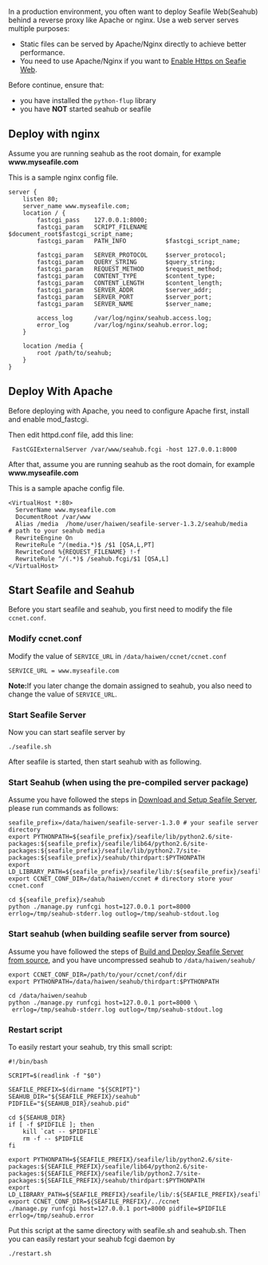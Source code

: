 In a production environment, you often want to deploy Seafile Web(Seahub) behind a reverse proxy like Apache or nginx. Use a web server serves multiple purposes:

* Static files can be served by Apache/Nginx directly to achieve better performance.
* You need to use Apache/Nginx if you want to [[Enable Https on Seafie Web]].

Before continue, ensure that:

* you have installed the <code>python-flup</code> library
* you have '''NOT''' started seahub or seafile

== Deploy with nginx ==

Assume you are running seahub as the root domain, for example '''www.myseafile.com'''

This is a sample nginx config file.

<pre>
server {
    listen 80;
    server_name www.myseafile.com;
    location / {
        fastcgi_pass    127.0.0.1:8000;
        fastcgi_param   SCRIPT_FILENAME     $document_root$fastcgi_script_name;
        fastcgi_param   PATH_INFO           $fastcgi_script_name;

        fastcgi_param	SERVER_PROTOCOL		$server_protocol;
        fastcgi_param   QUERY_STRING        $query_string;
        fastcgi_param   REQUEST_METHOD      $request_method;
        fastcgi_param   CONTENT_TYPE        $content_type;
        fastcgi_param   CONTENT_LENGTH      $content_length;
        fastcgi_param	SERVER_ADDR         $server_addr;
        fastcgi_param	SERVER_PORT         $server_port;
        fastcgi_param	SERVER_NAME         $server_name;

        access_log      /var/log/nginx/seahub.access.log;
    	error_log       /var/log/nginx/seahub.error.log;
    }       

    location /media {
        root /path/to/seahub;
    }
}
</pre>

== Deploy With Apache ==

Before deploying with Apache, you need to configure Apache first, install and enable mod_fastcgi. 

Then edit httpd.conf file, add this line:

  FastCGIExternalServer /var/www/seahub.fcgi -host 127.0.0.1:8000

After that, assume you are running seahub as the root domain, for example '''www.myseafile.com'''

This is a sample apache config file.

<pre>
<VirtualHost *:80>
  ServerName www.myseafile.com
  DocumentRoot /var/www
  Alias /media  /home/user/haiwen/seafile-server-1.3.2/seahub/media         # path to your seahub media 
  RewriteEngine On
  RewriteRule ^/(media.*)$ /$1 [QSA,L,PT]
  RewriteCond %{REQUEST_FILENAME} !-f
  RewriteRule ^/(.*)$ /seahub.fcgi/$1 [QSA,L]
</VirtualHost>
</pre>

== Start Seafile and Seahub ==

Before you start seafile and seahub, you first need to modify the file <code>ccnet.conf</code>.

=== Modify ccnet.conf ===

Modify the value of <code>SERVICE_URL</code> in <code>/data/haiwen/ccnet/ccnet.conf</code>

<pre>
SERVICE_URL = www.myseafile.com
</pre>

'''Note: '''If you later change the domain assigned to seahub, you also need to change the value of  <code>SERVICE_URL</code>.

=== Start Seafile Server ===

Now you can start seafile server by 
<pre>./seafile.sh</pre> 

After seafile is started, then start seahub with as following.

=== Start Seahub (when using the pre-compiled server package) ===

Assume you have followed the steps in [[Download and Setup Seafile Server]], please run commands as follows:

<pre>
seafile_prefix=/data/haiwen/seafile-server-1.3.0 # your seafile server directory
export PYTHONPATH=${seafile_prefix}/seafile/lib/python2.6/site-packages:${seafile_prefix}/seafile/lib64/python2.6/site-packages:${seafile_prefix}/seafile/lib/python2.7/site-packages:${seafile_prefix}/seahub/thirdpart:$PYTHONPATH
export LD_LIBRARY_PATH=${seafile_prefix}/seafile/lib/:${seafile_prefix}/seafile/lib64:${LD_LIBRARY_PATH}
export CCNET_CONF_DIR=/data/haiwen/ccnet # directory store your ccnet.conf

cd ${seafile_prefix}/seahub
python ./manage.py runfcgi host=127.0.0.1 port=8000 errlog=/tmp/seahub-stderr.log outlog=/tmp/seahub-stdout.log
</pre>

=== Start seahub (when building seafile server from source) ===

Assume you have followed the steps of [[Build and Deploy Seafile Server from source]], and you have uncompressed seahub to <code>/data/haiwen/seahub/</code>

<pre>
export CCNET_CONF_DIR=/path/to/your/ccnet/conf/dir
export PYTHONPATH=/data/haiwen/seahub/thirdpart:$PYTHONPATH

cd /data/haiwen/seahub
python ./manage.py runfcgi host=127.0.0.1 port=8000 \
 errlog=/tmp/seahub-stderr.log outlog=/tmp/seahub-stdout.log
</pre>

=== Restart script ===

To easily restart your seahub, try this small script:

<pre>
#!/bin/bash

SCRIPT=$(readlink -f "$0")

SEAFILE_PREFIX=$(dirname "${SCRIPT}")
SEAHUB_DIR="${SEAFILE_PREFIX}/seahub"
PIDFILE="${SEAHUB_DIR}/seahub.pid"

cd ${SEAHUB_DIR}
if [ -f $PIDFILE ]; then
    kill `cat -- $PIDFILE`
    rm -f -- $PIDFILE
fi

export PYTHONPATH=${SEAFILE_PREFIX}/seafile/lib/python2.6/site-packages:${SEAFILE_PREFIX}/seafile/lib64/python2.6/site-packages:${SEAFILE_PREFIX}/seafile/lib/python2.7/site-packages:${SEAFILE_PREFIX}/seahub/thirdpart:$PYTHONPATH
export LD_LIBRARY_PATH=${SEAFILE_PREFIX}/seafile/lib/:${SEAFILE_PREFIX}/seafile/lib64:${LD_LIBRARY_PATH}
export CCNET_CONF_DIR=${SEAFILE_PREFIX}/../ccnet
./manage.py runfcgi host=127.0.0.1 port=8000 pidfile=$PIDFILE errlog=/tmp/seahub.error

</pre>

Put this script at the same directory with seafile.sh and seahub.sh. Then you can easily restart your seahub
fcgi daemon by <pre>./restart.sh</pre>